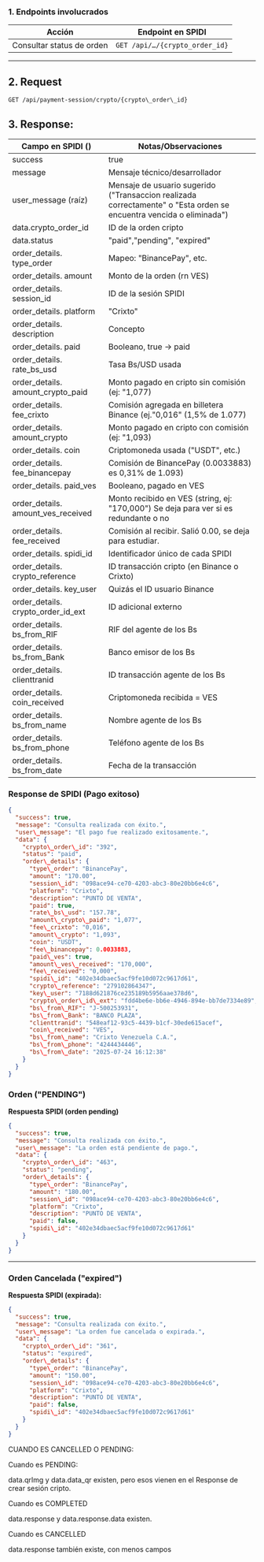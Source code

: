 
<Meta title="API-MAP/Crixto/Mapeo Spidi/Sesion Cripto/3. Consulta Sesion Cripto" />

### **1\. Endpoints involucrados**

| Acción | Endpoint en SPIDI |
| ----- | ----- |
| Consultar status de orden | `GET /api/…/{crypto_order_id}` |

---

## **2\. Request**

`GET /api/payment-session/crypto/{crypto\_order\_id}`

## 3\. **Response:** 

| Campo en SPIDI () | Notas/Observaciones |
| ----- | ----- |
| success | true |
| message | Mensaje técnico/desarrollador |
| user\_message (raíz) | Mensaje de usuario sugerido ("Transaccion realizada correctamente" o "Esta orden se encuentra vencida o eliminada") |
| data.crypto\_order\_id  | ID de la orden cripto |
| data.status  | "paid","pending", "expired" |
| order\_details. type\_order | Mapeo: "BinancePay", etc. |
| order\_details. amount | Monto de la orden (rn VES) |
| order\_details. session\_id | ID de la sesión SPIDI |
| order\_details. platform | "Crixto" |
| order\_details. description | Concepto |
| order\_details. paid | Booleano,   true → paid |
| order\_details. rate\_bs\_usd | Tasa Bs/USD usada |
| order\_details. amount\_crypto\_paid | Monto pagado en cripto sin comisión (ej: "1,077) |
| order\_details. fee\_crixto | Comisión agregada en billetera Binance (ej."0,016" (1,5% de 1.077) |
| order\_details. amount\_crypto | Monto pagado en cripto con comisión (ej: "1,093) |
| order\_details. coin | Criptomoneda usada ("USDT", etc.) |
| order\_details. fee\_binancepay | Comisión de BinancePay (0.0033883) es 0,31% de 1.093) |
| order\_details. paid\_ves | Booleano, pagado en VES |
| order\_details. amount\_ves\_received | Monto recibido en VES (string, ej: "170,000") Se deja para ver si es redundante o no |
| order\_details. fee\_received | Comisión al recibir. Salió 0.00, se deja para estudiar. |
| order\_details. spidi\_id | Identificador único de cada SPIDI |
| order\_details. crypto\_reference | ID transacción cripto (en Binance o Crixto) |
| order\_details. key\_user | Quizás el ID usuario Binance |
| order\_details. crypto\_order\_id\_ext | ID adicional externo |
| order\_details. bs\_from\_RIF | RIF del agente de los Bs |
| order\_details. bs\_from\_Bank | Banco emisor de los  Bs |
| order\_details. clienttranid | ID transacción agente de los Bs |
| order\_details. coin\_received | Criptomoneda recibida \= VES |
| order\_details. bs\_from\_name | Nombre agente de los Bs |
| order\_details. bs\_from\_phone | Teléfono agente de los Bs |
| order\_details. bs\_from\_date | Fecha de la transacción |

### **Response de SPIDI (Pago exitoso)**

```json
{  
  "success": true,  
  "message": "Consulta realizada con éxito.",  
  "user\_message": "El pago fue realizado exitosamente.",  
  "data": {  
    "crypto\_order\_id": "392",  
    "status": "paid",  
    "order\_details": {  
      "type\_order": "BinancePay",  
      "amount": "170.00",  
      "session\_id": "098ace94-ce70-4203-abc3-80e20bb6e4c6",  
      "platform": "Crixto",  
      "description": "PUNTO DE VENTA",  
      "paid": true,  
      "rate\_bs\_usd": "157.78",  
      "amount\_crypto\_paid": "1,077",  
      "fee\_crixto": "0,016",  
      "amount\_crypto": "1,093",  
      "coin": "USDT",  
      "fee\_binancepay": 0.0033883,  
      "paid\_ves": true,  
      "amount\_ves\_received": "170,000",  
      "fee\_received": "0,000",  
      "spidi\_id": "402e34dbaec5acf9fe10d072c9617d61",  
      "crypto\_reference": "279102864347",  
      "key\_user": "7188d621876ce235189b5956aae378d6",  
      "crypto\_order\_id\_ext": "fdd4be6e-bb6e-4946-894e-bb7de7334e89",  
      "bs\_from\_RIF": "J-500253931",  
      "bs\_from\_Bank": "BANCO PLAZA",  
      "clienttranid": "548eaf12-93c5-4439-b1cf-30ede615acef",  
      "coin\_received": "VES",  
      "bs\_from\_name": "Crixto Venezuela C.A.",  
      "bs\_from\_phone": "4244434446",  
      "bs\_from\_date": "2025-07-24 16:12:38"  
    }  
  }  
}
```

### **Orden ("PENDING")**

**Respuesta SPIDI (orden pending)**

```json
{  
  "success": true,  
  "message": "Consulta realizada con éxito.",  
  "user\_message": "La orden está pendiente de pago.",  
  "data": {  
    "crypto\_order\_id": "463",  
    "status": "pending",  
    "order\_details": {  
      "type\_order": "BinancePay",  
      "amount": "180.00",  
      "session\_id": "098ace94-ce70-4203-abc3-80e20bb6e4c6",  
      "platform": "Crixto",  
      "description": "PUNTO DE VENTA",  
      "paid": false,  
      "spidi\_id": "402e34dbaec5acf9fe10d072c9617d61"  
    }  
  }  
}
```

---

### **Orden Cancelada ("expired")**

**Respuesta SPIDI (expirada):**

```json
{  
  "success": true,  
  "message": "Consulta realizada con éxito.",  
  "user\_message": "La orden fue cancelada o expirada.",  
  "data": {  
    "crypto\_order\_id": "361",  
    "status": "expired",  
    "order\_details": {  
      "type\_order": "BinancePay",  
      "amount": "150.00",  
      "session\_id": "098ace94-ce70-4203-abc3-80e20bb6e4c6",  
      "platform": "Crixto",  
      "description": "PUNTO DE VENTA",  
      "paid": false,  
      "spidi\_id": "402e34dbaec5acf9fe10d072c9617d61"  
    }  
  }  
}
```

CUANDO ES CANCELLED O PENDING:

Cuando es PENDING:

data.qrImg y data.data\_qr existen, pero esos vienen en el Response de crear sesión cripto.

Cuando es COMPLETED

data.response y data.response.data existen.

Cuando es CANCELLED

data.response también existe, con menos campos